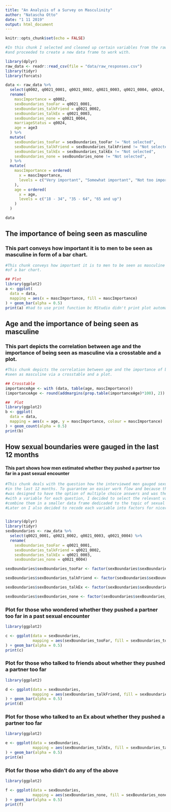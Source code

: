 ```yaml
---
title: "An Analysis of a Survey on Masculinity"
author: "Natascha Otto"
date: "1 11 2019"
output: html_document
---
```


```r
knitr::opts_chunk$set(echo = FALSE)
```



```r
#In this chunk I selected and cleaned up certain variables from the raw data set
#and proceeded to create a new data frame to work with.

library(dplyr)
raw_data <- readr::read_csv(file = "data/raw_responses.csv")
library(tidyr)
library(forcats)

data <- raw_data %>%
  select(q0002, q0021_0001, q0021_0002, q0021_0003, q0021_0004, q0024, age3) %>%
  rename(
    mascImportance = q0002, 
    sexBoundaries_tooFar = q0021_0001, 
    sexBoundaries_talkFriend = q0021_0002, 
    sexBoundaries_talkEx = q0021_0003, 
    sexBoundaries_none = q0021_0004, 
    marriageStatus = q0024, 
    age = age3
  ) %>% 
  mutate(
    sexBoundaries_tooFar = sexBoundaries_tooFar != "Not selected",
    sexBoundaries_talkFriend = sexBoundaries_talkFriend != "Not selected",
    sexBoundaries_talkEx = sexBoundaries_talkEx != "Not selected",
    sexBoundaries_none = sexBoundaries_none != "Not selected",
  ) %>%
  mutate(
    mascImportance = ordered(
      x = mascImportance, 
      levels = c("Very important", "Somewhat important", "Not too important", "Not at all important", "No answer")
    ),
    age = ordered(
      x = age,
      levels = c("18 - 34", "35 - 64", "65 and up")
    )
  )

data

```


## The importance of being seen as masculine
### This part conveys how important it is to men to be seen as masculine in form of a bar chart.

```r
#This chunk conveys how important it is to men to be seen as masculine in form 
#of a bar chart.

## Plot
library(ggplot2)
a <- ggplot(
  data = data, 
  mapping = aes(x = mascImportance, fill = mascImportance)
) + geom_bar(alpha = 0.5)
print(a) #had to use print function bc RStudio didn't print plot automatically 

```


## Age and the importance of being seen as masculine 
### This part depicts the correlation between age and the importance of being seen as masculine via a crosstable and a plot.

```r
#This chunk depicts the correlation between age and the importance of being 
#seen as masculine via a crosstable and a plot.

## Crosstable 
importanceAge <- with (data, table(age, mascImportance))
(importanceAge <- round(addmargins(prop.table(importanceAge)*100), 2))

##  Plot
library(ggplot2)
b <- ggplot(
  data = data,
  mapping = aes(x = age, y = mascImportance, colour = mascImportance)
) + geom_count(alpha = 0.5) 
print(b)

```


## How sexual boundaries were gauged in the last 12 months 
#### This part shows how men estimated whether they pushed a partner too far in a past sexual encounter

```r
#This chunk deals with the question how the interviewed men gauged sexual boundaries
#in the last 12 months. To guarantee an easier work flow and because the question 
#was designed to have the option of multiple choice answers and was therefore depicted
#with a variable for each question, I decided to select the relevant variables and
#combine them in a smaller data frame dedicaded to the topic of sexual boundaries. 
#Later on I also decided to recode each variable into factors for nicer plots.


library(dplyr)
library(tidyr)
sexBoundaries <- raw_data %>%
  select(q0021_0001, q0021_0002, q0021_0003, q0021_0004) %>%
  rename(
    sexBoundaries_tooFar = q0021_0001, 
    sexBoundaries_talkFriend = q0021_0002, 
    sexBoundaries_talkEx = q0021_0003, 
    sexBoundaries_none = q0021_0004) 

sexBoundaries$sexBoundaries_tooFar <- factor(sexBoundaries$sexBoundaries_tooFar, levels = c("Wondered whether you pushed a partner too far in a past sexual encounter.", "Not selected"), labels = c("yes", "no")) 

sexBoundaries$sexBoundaries_talkFriend <- factor(sexBoundaries$sexBoundaries_talkFriend, levels = c("Talked with a friend or friends about whether you pushed a partner too far.", "Not selected"), labels = c("yes", "no"))

sexBoundaries$sexBoundaries_talkEx <- factor(sexBoundaries$sexBoundaries_talkEx, levels = c("Contacted a past sexual partner to ask whether you went too far in any of you sexual encounters.","Not selected"), labels = c("yes", "no"))

sexBoundaries$sexBoundaries_none <- factor(sexBoundaries$sexBoundaries_none, levels = c("None of the above", "Not selected"), labels = c("yes", "no"))

```

### Plot for those who wondered whether they pushed a partner too far in a past sexual encounter

```r
library(ggplot2)

c <- ggplot(data = sexBoundaries,
            mapping = aes(sexBoundaries_tooFar, fill = sexBoundaries_tooFar)
) + geom_bar(alpha = 0.5)
print(c)
```

### Plot for those who talked to friends about whether they pushed a partner too far

```r
library(ggplot2)

d <- ggplot(data = sexBoundaries,
            mapping = aes(sexBoundaries_talkFriend, fill = sexBoundaries_talkFriend)
) + geom_bar(alpha = 0.5)
print(d)
```

### Plot for those who talked to an Ex about whether they pushed a partner too far

```r
library(ggplot2)

e <- ggplot(data = sexBoundaries,
            mapping = aes(sexBoundaries_talkEx, fill = sexBoundaries_talkEx)
) + geom_bar(alpha = 0.5)
print(e)
```

### Plot for those who didn't do any of the above

```r
library(ggplot2)

f <- ggplot(data = sexBoundaries, 
            mapping = aes(sexBoundaries_none, fill = sexBoundaries_none)
) + geom_bar(alpha = 0.5)
print(f)
```

